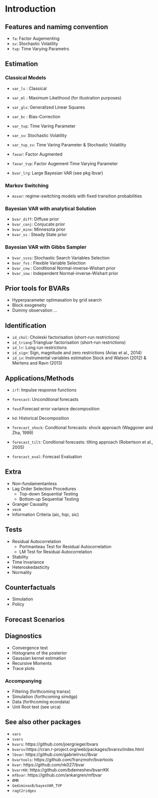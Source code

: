 # Introduction {#intro}

## Features and namimg convention

  - `fa`: Factor Augementing
  - `sv`: Stochastic Volatility
  - `tvp`: Time Varying Parametrs

## Estimation 

### Classical Models

  - `var_ls` : Classical 
  - `var_ml` : Maximum Likelihood (for illustration purposes)
  - `var_gls`: Generalized Linear Squares
  - `var_bc` : Bias-Correction
  
  - `var_tvp`: Time Varing Parameter
  - `var_sv`: Stochastic Volatility
  - `var_tvp_sv`: Time Varing Parameter & Stochastic Volatility
  
  - `favar`: Factor Augmented
  - `favar_tvp`: Factor Augement Time Varying Parameter

  - `bvar_lrg`: Large Bayesian VAR (see pkg lbvar)

### Markov Switching

  - `msvar`: regime-switching models with fixed transition probabilities

### Bayesian VAR with analytical Solution
  
  - `bvar_diff`: Diffuse prior
  - `bvar_conj`: Conjucate prior
  - `bvar_minn`: Minnesota prior
  - `bvar_ss`  : Steady State prior
    
### Bayesian VAR with Gibbs Sampler

  - `bvar_svss`: Stochastic Search Variables Selection
  - `bvar_fvs` : Flexible Variable Selection
  - `bvar_cnw` : Conditional Normal-inverse-Wishart prior 
  - `bvar_inw` : Independent Normal-inverse-Wishart prior
    

## Prior tools for BVARs

  - Hyperparameter optimasation by grid search
  - Block exogeneity
  - Dummy observation ...


## Identification

  - `id_chol`: Choleski factorisation (short-run restrictions)
  - `id_triang`:Triangluar factorisation (short-run restrictions)
  - `id_lr`: Long run restrictions
  - `id_sign`: Sign, magnitude and zero restrictions (Arias et al., 2014)
  - `id_iv`: Instrumental variables estimation Stock and Watson (2012) & Mertens and Ravn (2013)
  
## Applications/Methods

  - `irf`: Impulse response functions
  - `forecast`: Uncondtional forecasts
  - `fevd`:Forecast error variance decomposition
  - `hd`: Historical Decomposition
  
  - `forecast_shock`: Condtional forecasts: shock approach (Waggoner and Zha, 1999)
  - `forecast_tilt`: Condtional forecasts: tilting approach (Robertson et al., 2005)
  - `forecast_eval`: Forecast Evaluation
    
## Extra

  - Non-fundamentanless
  - Lag Order Selection Procedures
    - Top-down Sequential Testing
    - Bottom-up Sequential Testing
  - Granger Causality
  - `vecm`
  - Information Criteria (aic, hqc, sic)
    
## Tests

  - Residual Autocorrelation
      - Portmanteau Test for Residual Autocorrelation
      - LM Test for Residual Autocorrelation
  - Stability
  - Time Invariance
  - Heteroskedasticity
  - Normality

## Counterfactuals
 
  - Simulation
  - Policy
  
## Forecast Scenarios

## Diagnostics
 
  - Convergence test
  - Histograms of the posterior
  - Gaussian kernel estimation
  - Recursive Moments
  - Trace plots
    
### Accompanying

  - Filtering (forthcoming transx)
  - Simulation (forthcoming simdgp)
  - Data (forthcoming econdata)
  - Unit Root test (see urca)
  
## See also other packages

  - `vars`
  - `svars`
  - `bvars`:  https://github.com/joergrieger/bvars
  - `bvarsv`:https://cran.r-project.org/web/packages/bvarsv/index.html
  - `lbvar`: https://github.com/gabrielrvsc/lbvar
  - `bvartools`: https://github.com/franzmohr/bvartools
  - `bvar`: https://github.com/nk027/bvar
  - `bvarrKK`: https://github.com/bdemeshev/bvarrKK
  - `mfbvar`: https://github.com/ankargren/mfbvar
  - `BMR` 
  - `GediminasB/bayesVAR_TVP`
  - `ragt2ridges`
  
  